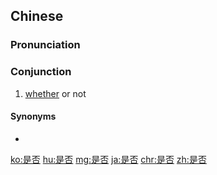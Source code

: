 ==Chinese==
{{zh-forms}}

===Pronunciation===
{{zh-pron
|m=shì-fǒu
|c=si6 fau2
|mn=xm,zz,tw:sī-hóⁿ/qz:sǐ-hió
|ma=Zh-shìfou.ogg
|cat=con
}}

===Conjunction===
{{zh-con}}

# [[whether]] or not

====Synonyms====
* {{zh-l|是不是|tr=shìbushì}}

{{zh-cat|Intermediate|Antonymous}}

[[ko:是否]]
[[hu:是否]]
[[mg:是否]]
[[ja:是否]]
[[chr:是否]]
[[zh:是否]]